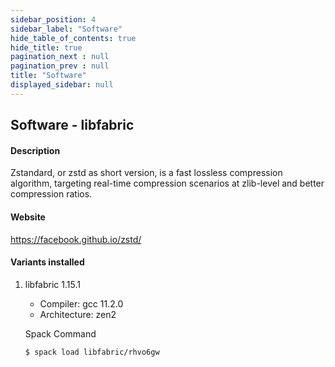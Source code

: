 ```yaml
---
sidebar_position: 4
sidebar_label: "Software"
hide_table_of_contents: true
hide_title: true
pagination_next : null
pagination_prev : null
title: "Software"
displayed_sidebar: null
---
```


## Software - libfabric


#### Description
Zstandard, or zstd as short version, is a fast lossless compression algorithm, targeting real-time compression scenarios at zlib-level and better compression ratios.

#### Website
https://facebook.github.io/zstd/

#### Variants installed

1. libfabric 1.15.1

    - Compiler: gcc 11.2.0
    - Architecture: zen2

    Spack Command
    ```bash
    $ spack load libfabric/rhvo6gw
    ```
